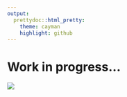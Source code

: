 ```yaml
---
output:
  prettydoc::html_pretty:
    theme: cayman
    highlight: github
---
```


# Work in progress...

![](assets/img/wait.png)
